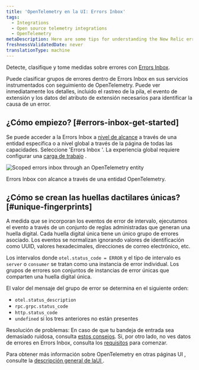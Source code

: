 ```yaml
---
title: 'OpenTelemetry en la UI: Errors Inbox'
tags:
  - Integrations
  - Open source telemetry integrations
  - OpenTelemetry
metaDescription: Here are some tips for understanding the New Relic errors inbox for OpenTelemetry.
freshnessValidatedDate: never
translationType: machine
---
```



Detecte, clasifique y tome medidas sobre errores con [Errors Inbox](/docs/errors-inbox/errors-inbox/).

Puede clasificar grupos de errores dentro de Errors Inbox en sus servicios instrumentados con seguimiento de OpenTelemetry. Puede ver inmediatamente los detalles, incluido el rastreo de la pila, el evento de extensión y los datos del atributo de extensión necesarios para identificar la causa de un error.

## ¿Cómo empiezo? [#errors-inbox-get-started]

Se puede acceder a la Errors Inbox a [nivel de alcance](/docs/errors-inbox/errors-inbox/#scoped) a través de una entidad específica o a nivel global a través de la página de todas las capacidades. Seleccione 'Errors Inbox '. La experiencia global requiere configurar una [carga de trabajo](/docs/new-relic-solutions/new-relic-one/workloads/use-workloads/) .

<img
  title="Scoped errors inbox through an OpenTelemetry entity"
  alt="Scoped errors inbox through an OpenTelemetry entity"
  src={opentelemetryErrorGroupOccurences}
/>

<figcaption>
  Errors Inbox con alcance a través de una entidad OpenTelemetry.
</figcaption>

## ¿Cómo se crean las huellas dactilares únicas? [#unique-fingerprints]

A medida que se incorporan los eventos de error de intervalo, ejecutamos el evento a través de un conjunto de reglas administradas que generan una huella digital. Cada huella digital única tiene un único grupo de errores asociado. Los eventos se normalizan ignorando valores de identificación como UUID, valores hexadecimales, direcciones de correo electrónico, etc.

Los intervalos donde `otel.status_code = ERROR` y el tipo de intervalo es `server` o `consumer` se tratan como una instancia de error individual. Los grupos de errores son conjuntos de instancias de error únicas que comparten una huella digital única.

El valor del mensaje del grupo de error se determina en el siguiente orden:

* `otel.status_description`
* `rpc.grpc.status_code`
* `http.status_code`
* `undefined` si los tres anteriores no están presentes

Resolución de problemas: En caso de que tu bandeja de entrada sea demasiado ruidosa, consulta [estos consejos](/docs/errors-inbox/errors-inbox/#similar-events). Si, por otro lado, no ves datos de errores en Errors Inbox, consulta los [requisitos](/docs/errors-inbox/errors-inbox#requirements) para comenzar.

Para obtener más información sobre OpenTelemetry en otras páginas UI , consulte la [descripción general de laUI ](/docs/more-integrations/open-source-telemetry-integrations/opentelemetry/view-your-data/opentelemetry-view-your-data).